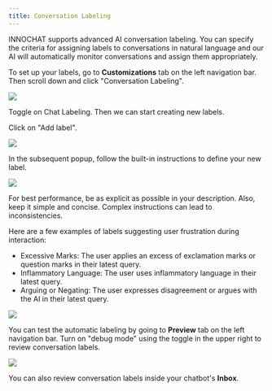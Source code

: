 ```yaml
---
title: Conversation Labeling
---
```


INNOCHAT supports advanced AI conversation labeling. You can specify the criteria for assigning labels to conversations
in natural language and our AI will automatically monitor conversations and assign them appropriately.

To set up your labels, go to **Customizations** tab on the left navigation bar. Then scroll down and click "Conversation
Labeling".

<Frame>
  <img src="/images/conversation-labeling-1.png" />
</Frame>

Toggle on Chat Labeling. Then we can start creating new labels.

Click on "Add label".

<Frame>
  <img src="/images/conversation-labeling-2.png" />
</Frame>

In the subsequent popup, follow the built-in instructions to define your new label.

<Frame>
  <img src="/images/conversation-labeling-3.png" />
</Frame>

For best performance, be as explicit as possible in your description. Also, keep it simple and concise. Complex instructions
can lead to inconsistencies.

Here are a few examples of labels suggesting user frustration during interaction:

- Excessive Marks: The user applies an excess of exclamation marks or question marks in their latest query.
- Inflammatory Language: The user uses inflammatory language in their latest query.
- Arguing or Negating: The user expresses disagreement or argues with the AI in their latest query.

<Frame>
  <img src="/images/conversation-labeling-4.png" />
</Frame>

You can test the automatic labeling by going to **Preview** tab on the left navigation bar. Turn on "debug mode" using the toggle
in the upper right to review conversation labels.

<Frame>
  <img src="/images/conversation-labeling-5.png" />
</Frame>

You can also review conversation labels inside your chatbot's **Inbox**.
